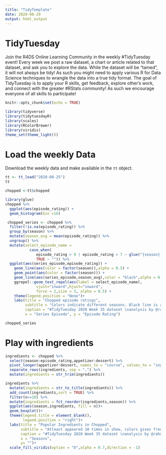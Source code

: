 ```yaml
---
title: "TidyTemplate"
date: 2020-08-29
output: html_output
---
```


# TidyTuesday

Join the R4DS Online Learning Community in the weekly #TidyTuesday event!
Every week we post a raw dataset, a chart or article related to that dataset, and ask you to explore the data.
While the dataset will be “tamed”, it will not always be tidy! As such you might need to apply various R for Data Science techniques to wrangle the data into a true tidy format.
The goal of TidyTuesday is to apply your R skills, get feedback, explore other’s work, and connect with the greater #RStats community!
As such we encourage everyone of all skills to participate!

```r

knitr::opts_chunk$set(echo = TRUE)

library(tidyverse)
library(tidytuesdayR)
library(scales)
library(RColorBrewer)
library(viridis)
theme_set(theme_light())

```

# Load the weekly Data

Download the weekly data and make available in the `tt` object.

```r

tt <- tt_load("2020-08-25")
tt

chopped <-tt$chopped

```

```r
library(glue)
chopped %>% 
  ggplot(aes(episode_rating)) +
  geom_histogram(bin =16)

 chopped_series <- chopped %>% 
  filter(!is.na(episode_rating)) %>% 
  group_by(season) %>% 
  mutate(season_avg = mean(episode_rating)) %>% 
  ungroup() %>% 
  mutate(select_episode_name = 
           case_when(
              episode_rating > 9 | episode_rating < 7 ~ glue("{season}.{season_episode}.{episode_name}"),
              TRUE ~ "")) %>%
  ggplot(aes(series_episode,episode_rating)) +
    geom_line(aes(color = factor(season)),alpha = 0.5) +
    geom_point(aes(color = factor(season))) +
    geom_line(aes(series_episode,season_avg),color = "black",alpha = 0.8) +
    ggrepel::geom_text_repel(aes(label = select_episode_name), 
              vjust="inward",hjust="inward", 
              force = 2,size = 3, alpha = 0.5) +
    theme(legend.position = "None")+
    labs(title = "Chopped episode ratings",
         subtitle = "Colors indicate different seasons. Black line is average rating / season",
         caption = "#TidyTuesday 2020 Week 35 dataset \nanalysis by @rahulvilaskale",
         x = "Series Episode", y = "Episode Rating")

chopped_series
```

# Play with ingredients
```r
ingredients <- chopped %>% 
  select(season:episode_rating,appetizer:dessert) %>% 
  pivot_longer(appetizer:dessert, names_to = "course", values_to = "ingredients") %>% 
  separate_rows(ingredients, sep = ",") %>% 
  mutate(ingredients = str_trim(ingredients))

ingredients %>% 
  mutate(ingredients = str_to_title(ingredients)) %>% 
  add_count(ingredients,sort = TRUE) %>% 
  filter(n>=10) %>% 
  mutate(ingredients = fct_reorder(ingredients,season)) %>% 
  ggplot(aes(season,ingredients, fill = n))+
  geom_boxplot()+
  theme(legend.title = element_blank(),
        legend.position = "right")+
  labs(title = "Popular Ingredients in Chopped",
       subtitle = "Atleast appeared 10 times in show, colors gives frequency",
       caption = "#TidyTuesday 2020 Week 35 dataset \nanalysis by @rahulvilaskale",
       x = "Seasons",
       y= "")+
  scale_fill_viridis(option = "D",alpha = 0.7,direction = -1)

```

